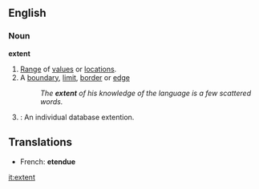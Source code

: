 ==English==

===Noun===
'''extent'''
# [[range|Range]] of [[value]]s or [[location]]s.
#A [[boundary]], [[limit]], [[border]] or [[edge]]
#:''The '''extent''' of his knowledge of the language is a few scattered words.''
# {{cattag|computing}}: An individual database extention.

==Translations==

*French: '''etendue'''

[[it:extent]]